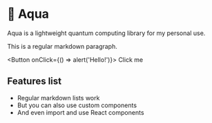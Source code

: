 # 🌊 Aqua
Aqua is a lightweight quantum computing library for my personal use. 

This is a regular markdown paragraph.

<Button onClick={() => alert('Hello!')}>
  Click me
</Button>

## Features list
- Regular markdown lists work
- But you can also use <Highlight>custom components</Highlight>
- And even import and use React components
